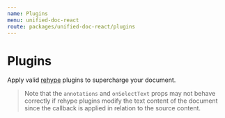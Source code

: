 ```yaml
---
name: Plugins
menu: unified-doc-react
route: packages/unified-doc-react/plugins
---
```



# Plugins

Apply valid [rehype](https://github.com/rehypejs/rehype/blob/master/doc/plugins.md) plugins to supercharge your document.

> Note that the `annotations` and `onSelectText` props may not behave correctly if rehype plugins modify the text content of the document since the callback is applied in relation to the source content.

<PluginsExample />
